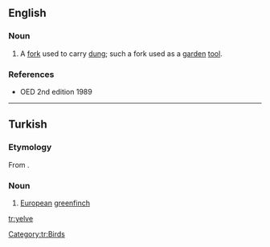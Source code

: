==English==

===Noun===
{{en-noun}}

# {{obsolete}} A [[fork]] used to carry [[dung]]; such a fork used as a [[garden]] [[tool]].

===References===
* OED 2nd edition 1989

----

==Turkish==

===Etymology===
From {{etyl|trk-pro|tr}} {{recons|jelbe|lang=trk-pro}}.

===Noun===
{{head|tr|noun}}

# [[European]] [[greenfinch]]

[[Category:tr:Birds]]

[[tr:yelve]]
